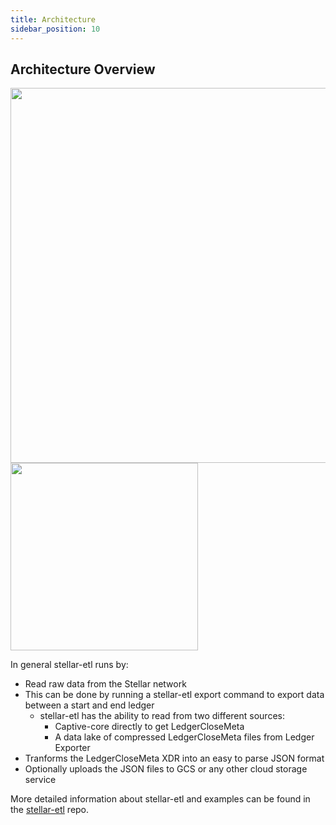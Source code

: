```yaml
---
title: Architecture
sidebar_position: 10
---
```



## Architecture Overview

<img src={stellar_arch} width="600" />

<img src={stellar_etl_arch} width="300" />

In general stellar-etl runs by:

- Read raw data from the Stellar network
- This can be done by running a stellar-etl export command to export data between a start and end ledger
  - stellar-etl has the ability to read from two different sources:
    - Captive-core directly to get LedgerCloseMeta
    - A data lake of compressed LedgerCloseMeta files from Ledger Exporter
- Tranforms the LedgerCloseMeta XDR into an easy to parse JSON format
- Optionally uploads the JSON files to GCS or any other cloud storage service

More detailed information about stellar-etl and examples can be found in the [stellar-etl](https://github.com/stellar/stellar-etl/tree/master) repo.

